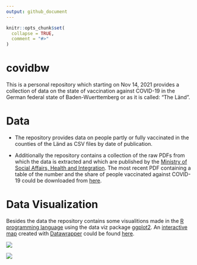 ```yaml
---
output: github_document
---
```


<!-- README.md is generated from README.Rmd. Please edit that file -->

```r
knitr::opts_chunk$set(
  collapse = TRUE,
  comment = "#>"
)
```

# covidbw

This is a personal repository which starting on Nov 14, 2021 provides a collection of data on the state of vaccination against COVID-19 
in the German federal state of Baden-Wuerttemberg or as it is called: "The Länd".

# Data

* The repository provides data on people partly or fully vaccinated in the counties of the Länd as CSV files by date of publication.

* Additionally the repository contains a collection of the raw PDFs from which the data is extracted and which are published by the [Ministry of Social Affairs, Health and Integration](https://sozialministerium.baden-wuerttemberg.de). The most recent PDF containing a table of the number and the share of people vaccinated against COVID-19 could be downloaded from [here](https://sozialministerium.baden-wuerttemberg.de/fileadmin/redaktion/m-sm/intern/downloads/Downloads_Gesundheitsschutz/Corona_Gesamtzahl-Impfungen-Landkreise-BW.pdf).

# Data Visualization

Besides the data the repository contains some visualitions made in the [R programming language](https://www.r-project.org) using the data viz package [ggplot2](https://ggplot2.tidyverse.org). An [interactive map](https://www.datawrapper.de/_/7BugB/) created with  [Datawrapper](https://www.datawrapper.de) could be found [here](https://www.datawrapper.de/_/7BugB/).

![](figure/covid_bar_bw_2022-04-18.png)

![](figure/covid_map_bw_2022-04-18.png)
